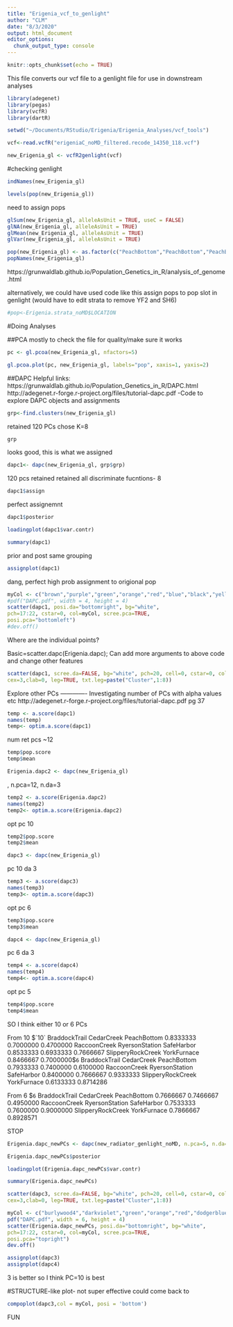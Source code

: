 ```yaml
---
title: "Erigenia_vcf_to_genlight"
author: "CLM"
date: "8/3/2020"
output: html_document
editor_options: 
  chunk_output_type: console
---
```


```r
knitr::opts_chunk$set(echo = TRUE)
```

This file converts our vcf file to a genlight file for use in downstream analyses

```r
library(adegenet)
library(pegas)
library(vcfR)
library(dartR)
```

```r
setwd("~/Documents/RStudio/Erigenia/Erigenia_Analyses/vcf_tools")
```

```r
vcf<-read.vcfR("erigeniaC_noMD_filtered.recode_14350_118.vcf")
```


```r
new_Erigenia_gl <- vcfR2genlight(vcf)
```
  
#checking genlight
```r
indNames(new_Erigenia_gl)
```
```r
levels(pop(new_Erigenia_gl))
```
need to assign pops 

```r
glSum(new_Erigenia_gl, alleleAsUnit = TRUE, useC = FALSE)
glNA(new_Erigenia_gl, alleleAsUnit = TRUE)
glMean(new_Erigenia_gl, alleleAsUnit = TRUE)
glVar(new_Erigenia_gl, alleleAsUnit = TRUE)
```

```r
pop(new_Erigenia_gl) <- as.factor(c("PeachBottom","PeachBottom","PeachBottom","PeachBottom","PeachBottom","PeachBottom","PeachBottom","PeachBottom","PeachBottom","PeachBottom","PeachBottom","PeachBottom","PeachBottom","PeachBottom","PeachBottom","PeachBottom","PeachBottom","PeachBottom","PeachBottom","PeachBottom","YorkFurnace","YorkFurnace","YorkFurnace","YorkFurnace","YorkFurnace","YorkFurnace","YorkFurnace","YorkFurnace","YorkFurnace","YorkFurnace","YorkFurnace","YorkFurnace","YorkFurnace","YorkFurnace","SafeHarbor","SafeHarbor","SafeHarbor","SafeHarbor","SafeHarbor","SafeHarbor","SafeHarbor","SafeHarbor","SafeHarbor","RaccoonCreek","RaccoonCreek","RaccoonCreek","RaccoonCreek","RaccoonCreek","RaccoonCreek","RaccoonCreek","RaccoonCreek","RaccoonCreek","RaccoonCreek","RaccoonCreek","RaccoonCreek","RaccoonCreek","RaccoonCreek","RaccoonCreek","CedarCreek","CedarCreek","CedarCreek","CedarCreek","CedarCreek","CedarCreek","CedarCreek","CedarCreek","CedarCreek","CedarCreek","CedarCreek","CedarCreek","CedarCreek","CedarCreek","CedarCreek","BraddockTrail","BraddockTrail","BraddockTrail","BraddockTrail","BraddockTrail","BraddockTrail","BraddockTrail","BraddockTrail","BraddockTrail","BraddockTrail","BraddockTrail","BraddockTrail","BraddockTrail","BraddockTrail","BraddockTrail","RyersonStation","RyersonStation","RyersonStation","RyersonStation","RyersonStation","RyersonStation","RyersonStation","RyersonStation","RyersonStation","RyersonStation","RyersonStation","RyersonStation","RyersonStation","RyersonStation","RyersonStation","SlipperyRockCreek","SlipperyRockCreek","SlipperyRockCreek","SlipperyRockCreek","SlipperyRockCreek","SlipperyRockCreek","SlipperyRockCreek","SlipperyRockCreek","SlipperyRockCreek","SlipperyRockCreek","SlipperyRockCreek","SlipperyRockCreek","SlipperyRockCreek","SlipperyRockCreek","SlipperyRockCreek"))
popNames(new_Erigenia_gl)
```
https://grunwaldlab.github.io/Population_Genetics_in_R/analysis_of_genome.html

alternatively, we could have used code like this 
assign pops to pop slot in genlight (would have to edit strata to remove YF2 and SH6)
```r
#pop<-Erigenia.strata_noMD$LOCATION
```

#Doing Analyses

##PCA
mostly to check the file for quality/make sure it works
```r
pc <- gl.pcoa(new_Erigenia_gl, nfactors=5)
```

```r
gl.pcoa.plot(pc, new_Erigenia_gl, labels="pop", xaxis=1, yaxis=2)
```

##DAPC
Helpful links: 
https://grunwaldlab.github.io/Population_Genetics_in_R/DAPC.html
http://adegenet.r-forge.r-project.org/files/tutorial-dapc.pdf
 -Code to explore DAPC objects and assignments
```r
grp<-find.clusters(new_Erigenia_gl)
```
retained 120 PCs
chose K=8
```r
grp
```
looks good, this is what we assigned

```r
dapc1<- dapc(new_Erigenia_gl, grp$grp)
```
120 pcs retained
retained all discriminate fucntions- 8

```r
dapc1$assign
```
perfect assignemnt 
```r
dapc1$posterior
```

```r
loadingplot(dapc1$var.contr)
```
```r
summary(dapc1)
```
prior and post same grouping

```r
assignplot(dapc1)
```
dang, perfect high prob assignment to origional pop



```r
myCol <- c("brown","purple","green","orange","red","blue","black","yellow")
#pdf("DAPC.pdf", width = 4, height = 4)
scatter(dapc1, posi.da="bottomright", bg="white",
pch=17:22, cstar=0, col=myCol, scree.pca=TRUE,
posi.pca="bottomleft")
#dev.off()
```
Where are the individual points?


Basic=scatter.dapc(Erigenia.dapc); Can add more arguments  to above code and change other features

```r
scatter(dapc1, scree.da=FALSE, bg="white", pch=20, cell=0, cstar=0, col=myCol, solid=.4,
cex=3,clab=0, leg=TRUE, txt.leg=paste("Cluster",1:8))
```


Explore other PCs 
------------- Investigating number of PCs with alpha values etc
http://adegenet.r-forge.r-project.org/files/tutorial-dapc.pdf pg 37

```r
temp <- a.score(dapc1)
names(temp)
temp<- optim.a.score(dapc1)
```
num ret pcs ~12
```r
temp$pop.score
temp$mean
```

```r
Erigenia.dapc2 <- dapc(new_Erigenia_gl)
```
, n.pca=12, n.da=3

```r
temp2 <- a.score(Erigenia.dapc2)
names(temp2)
temp2<- optim.a.score(Erigenia.dapc2)
```
opt pc 10
```r
temp2$pop.score
temp2$mean
```



```r
dapc3 <- dapc(new_Erigenia_gl)
```
pc 10 da 3
```r
temp3 <- a.score(dapc3)
names(temp3)
temp3<- optim.a.score(dapc3)
```
opt pc 6
```r
temp3$pop.score
temp3$mean
```




```r
dapc4 <- dapc(new_Erigenia_gl)
```
pc 6 da 3
```r
temp4 <- a.score(dapc4)
names(temp4)
temp4<- optim.a.score(dapc4)
```
opt pc 5
```r
temp4$pop.score
temp4$mean
```


SO I think either 10 or 6 PCs

From 10
$`10`
    BraddockTrail        CedarCreek       PeachBottom 
        0.8333333         0.7000000         0.4700000 
     RaccoonCreek    RyersonStation        SafeHarbor 
        0.8533333         0.6933333         0.7666667 
SlipperyRockCreek       YorkFurnace 
        0.8466667         0.7000000 
$`6`
    BraddockTrail        CedarCreek       PeachBottom 
        0.7933333         0.7400000         0.6100000 
     RaccoonCreek    RyersonStation        SafeHarbor 
        0.8400000         0.7666667         0.9333333 
SlipperyRockCreek       YorkFurnace 
        0.6133333         0.8714286

From 6
$`6`
    BraddockTrail        CedarCreek       PeachBottom 
        0.7666667         0.7466667         0.4950000 
     RaccoonCreek    RyersonStation        SafeHarbor 
        0.7533333         0.7600000         0.9000000 
SlipperyRockCreek       YorkFurnace 
        0.7866667         0.8928571  
        
STOP        
```r
Erigenia.dapc_newPCs <- dapc(new_radiator_genlight_noMD, n.pca=5, n.da=2)

```
```r
Erigenia.dapc_newPCs$posterior
```

```r
loadingplot(Erigenia.dapc_newPCs$var.contr)
```
```r
summary(Erigenia.dapc_newPCs)
```

```r
scatter(dapc3, scree.da=FALSE, bg="white", pch=20, cell=0, cstar=0, col=myCol, solid=.4,
cex=3,clab=0, leg=TRUE, txt.leg=paste("Cluster",1:8))
```

```r
myCol <- c("burlywood4","darkviolet","green","orange","red","dodgerblue3","black","gold2")
pdf("DAPC.pdf", width = 6, height = 4)
scatter(Erigenia.dapc_newPCs, posi.da="bottomright", bg="white",
pch=17:22, cstar=0, col=myCol, scree.pca=TRUE,
posi.pca="topright")
dev.off()
```


```r
assignplot(dapc3)
assignplot(dapc4)
```
3 is better so I think PC=10 is best

#STRUCTURE-like plot- not super effective could  come back to
```r
compoplot(dapc3,col = myCol, posi = 'bottom')
```
FUN